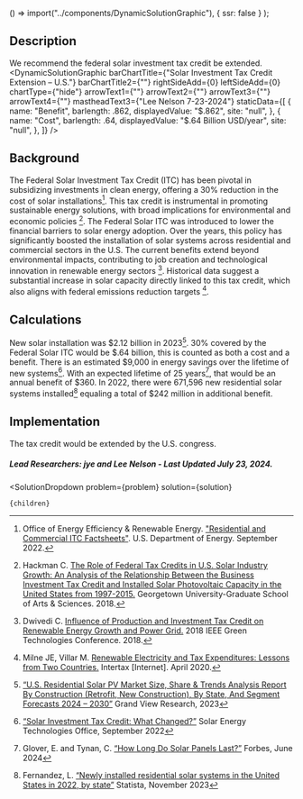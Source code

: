 
  () => import("../components/DynamicSolutionGraphic"),
  { ssr: false }
);


## Description
We recommend the  federal solar investment tax credit be extended.
<DynamicSolutionGraphic
  barChartTitle={"Solar Investment Tax Credit Extension – U.S."}
  barChartTitle2={""}
  rightSideAdd={0}
  leftSideAdd={0}
  chartType={"hide"}
  arrowText1={""}
  arrowText2={""}
  arrowText3={""}
  arrowText4={""}
  mastheadText3={"Lee Nelson 7-23-2024"}
 staticData={[
    {
     name: "Benefit",
      barlength: .862,
      displayedValue: "$.862",
      site: "null",
    },
    {
      name: "Cost",
      barlength: .64,
      displayedValue: "$.64 Billion USD/year",
      site: "null",
    },
  ]}
/>


## Background
The Federal Solar Investment Tax Credit (ITC) has been pivotal in subsidizing investments in clean energy, offering a 30% reduction in the cost of solar installations[^"4"]. This tax credit is instrumental in promoting sustainable energy solutions, with broad implications for environmental and economic policies [^"1"]. 
The Federal Solar ITC was introduced to lower the financial barriers to solar energy adoption. Over the years, this policy has significantly boosted the installation of solar systems across residential and commercial sectors in the U.S. The current benefits extend beyond environmental impacts, contributing to job creation and technological innovation in renewable energy sectors [^"3"]. Historical data suggest a substantial increase in solar capacity directly linked to this tax credit, which also aligns with federal emissions reduction targets [^"2"].

## Calculations
New solar installation was $2.12 billion in 2023[^"5"]. 30% covered by the Federal Solar ITC would be $.64 billion, this is counted as both a cost and a benefit.
There is an estimated $9,000 in energy savings over the lifetime of new systems[^"6"]. With an expected lifetime of 25 years[^"7"], that would be an annual benefit of $360. In 2022, there were 671,596 new residential solar systems installed[^"8"] equaling a total of $242 million in additional benefit.

## Implementation
The tax credit would be extended by the U.S. congress.

##### Lead Researchers: jye and Lee Nelson - Last Updated July 23, 2024.

[^"1"]: Hackman C. [The Role of Federal Tax Credits in U.S. Solar Industry Growth: An Analysis of the Relationship Between the Business Investment Tax Credit and Installed Solar Photovoltaic Capacity in the United States from 1997-2015.](https://repository.library.georgetown.edu/handle/10822/1050883) Georgetown University-Graduate School of Arts & Sciences. 2018.

[^"2"]: Milne JE, Villar M.  [Renewable Electricity and Tax Expenditures: Lessons from Two Countries.](http://dx.doi.org/10.54648/taxi2020034) Intertax [Internet]. April 2020.

[^"3"]: Dwivedi C. [Influence of Production and Investment Tax Credit on Renewable Energy Growth and Power Grid.](10.1109/GREENTECH.2018.00035) 2018 IEEE Green Technologies Conference. 2018.

[^"4"]: Office of Energy Efficiency & Renewable Energy. ["Residential and Commercial ITC Factsheets"](https://www.energy.gov/eere/solar/articles/residential-and-commercial-itc-factsheets). U.S. Department of Energy. September 2022.

[^"5"]: [“U.S. Residential Solar PV Market Size, Share & Trends Analysis Report By Construction (Retrofit, New Construction), By State, And Segment Forecasts 2024 – 2030”](https://www.grandviewresearch.com/industry-analysis/us-residential-solar-pv-market-report) Grand View Research, 2023

[^"6"]: [“Solar Investment Tax Credit: What Changed?”](https://www.energy.gov/eere/solar/articles/solar-investment-tax-credit-what-changed) Solar Energy Technologies Office, September 2022

[^"7"]: Glover, E. and Tynan, C. [“How Long Do Solar Panels Last?”](https://www.forbes.com/home-improvement/solar/how-long-do-solar-panels-last/) Forbes, June 2024

[^"8"]: Fernandez, L. [“Newly installed residential solar systems in the United States in 2022, by state”](https://www.statista.com/statistics/1421976/new-residential-solar-systems-us-by-state/) Statista, November 2023

  <SolutionDropdown 
    problem={problem} 
    solution={solution}
  >
    {children}
  </SolutionDropdown>